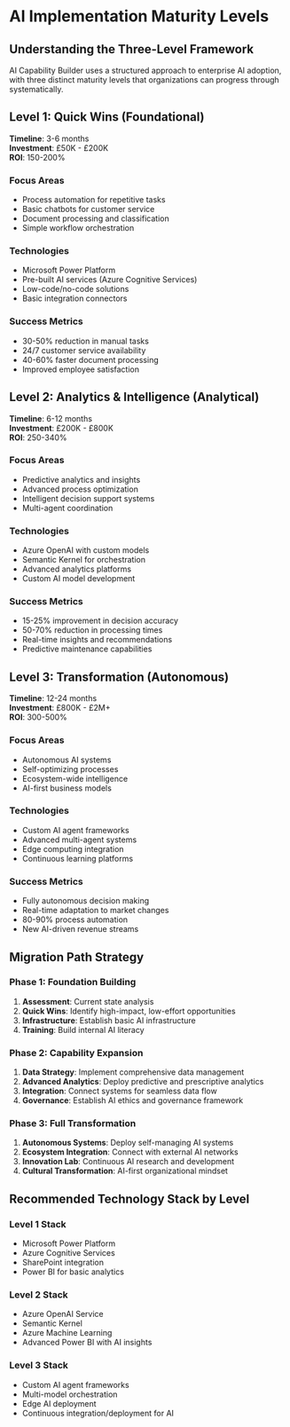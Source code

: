 # AI Implementation Maturity Levels

## Understanding the Three-Level Framework

AI Capability Builder uses a structured approach to enterprise AI adoption, with three distinct maturity levels that organizations can progress through systematically.

## Level 1: Quick Wins (Foundational)
**Timeline**: 3-6 months  
**Investment**: £50K - £200K  
**ROI**: 150-200%

### Focus Areas
- Process automation for repetitive tasks
- Basic chatbots for customer service
- Document processing and classification
- Simple workflow orchestration

### Technologies
- Microsoft Power Platform
- Pre-built AI services (Azure Cognitive Services)
- Low-code/no-code solutions
- Basic integration connectors

### Success Metrics
- 30-50% reduction in manual tasks
- 24/7 customer service availability
- 40-60% faster document processing
- Improved employee satisfaction

## Level 2: Analytics & Intelligence (Analytical)
**Timeline**: 6-12 months  
**Investment**: £200K - £800K  
**ROI**: 250-340%

### Focus Areas
- Predictive analytics and insights
- Advanced process optimization
- Intelligent decision support systems
- Multi-agent coordination

### Technologies
- Azure OpenAI with custom models
- Semantic Kernel for orchestration
- Advanced analytics platforms
- Custom AI model development

### Success Metrics
- 15-25% improvement in decision accuracy
- 50-70% reduction in processing times
- Real-time insights and recommendations
- Predictive maintenance capabilities

## Level 3: Transformation (Autonomous)
**Timeline**: 12-24 months  
**Investment**: £800K - £2M+  
**ROI**: 300-500%

### Focus Areas
- Autonomous AI systems
- Self-optimizing processes
- Ecosystem-wide intelligence
- AI-first business models

### Technologies
- Custom AI agent frameworks
- Advanced multi-agent systems
- Edge computing integration
- Continuous learning platforms

### Success Metrics
- Fully autonomous decision making
- Real-time adaptation to market changes
- 80-90% process automation
- New AI-driven revenue streams

## Migration Path Strategy

### Phase 1: Foundation Building
1. **Assessment**: Current state analysis
2. **Quick Wins**: Identify high-impact, low-effort opportunities
3. **Infrastructure**: Establish basic AI infrastructure
4. **Training**: Build internal AI literacy

### Phase 2: Capability Expansion
1. **Data Strategy**: Implement comprehensive data management
2. **Advanced Analytics**: Deploy predictive and prescriptive analytics
3. **Integration**: Connect systems for seamless data flow
4. **Governance**: Establish AI ethics and governance framework

### Phase 3: Full Transformation
1. **Autonomous Systems**: Deploy self-managing AI systems
2. **Ecosystem Integration**: Connect with external AI networks
3. **Innovation Lab**: Continuous AI research and development
4. **Cultural Transformation**: AI-first organizational mindset

## Recommended Technology Stack by Level

### Level 1 Stack
- Microsoft Power Platform
- Azure Cognitive Services
- SharePoint integration
- Power BI for basic analytics

### Level 2 Stack
- Azure OpenAI Service
- Semantic Kernel
- Azure Machine Learning
- Advanced Power BI with AI insights

### Level 3 Stack
- Custom AI agent frameworks
- Multi-model orchestration
- Edge AI deployment
- Continuous integration/deployment for AI